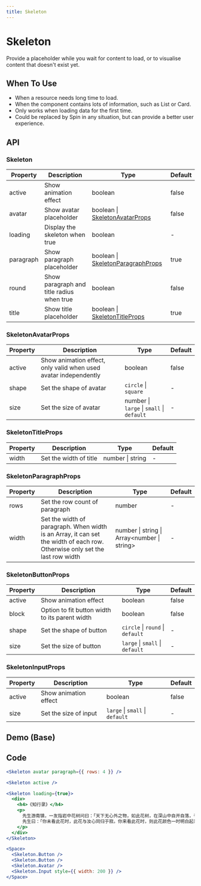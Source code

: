 ```yaml
---
title: Skeleton
---
```


# Skeleton

Provide a placeholder while you wait for content to load, or to visualise content that doesn't exist yet.

## When To Use

- When a resource needs long time to load.
- When the component contains lots of information, such as List or Card.
- Only works when loading data for the first time.
- Could be replaced by Spin in any situation, but can provide a better user experience.

## API

### Skeleton

| Property | Description | Type | Default |
| --- | --- | --- | --- |
| active | Show animation effect | boolean | false |
| avatar | Show avatar placeholder | boolean \| [SkeletonAvatarProps](#SkeletonAvatarProps) | false |
| loading | Display the skeleton when true | boolean | - |
| paragraph | Show paragraph placeholder | boolean \| [SkeletonParagraphProps](#SkeletonParagraphProps) | true |
| round | Show paragraph and title radius when true | boolean | false |
| title | Show title placeholder | boolean \| [SkeletonTitleProps](#SkeletonTitleProps) | true |

### SkeletonAvatarProps

| Property | Description | Type | Default |
| --- | --- | --- | --- |
| active | Show animation effect, only valid when used avatar independently | boolean | false |
| shape | Set the shape of avatar | `circle` \| `square` | - |
| size | Set the size of avatar | number \| `large` \| `small` \| `default` | - |

### SkeletonTitleProps

| Property | Description | Type | Default |
| --- | --- | --- | --- |
| width | Set the width of title | number \| string | - |

### SkeletonParagraphProps

| Property | Description | Type | Default |
| --- | --- | --- | --- |
| rows | Set the row count of paragraph | number | - |
| width | Set the width of paragraph. When width is an Array, it can set the width of each row. Otherwise only set the last row width | number \| string \| Array&lt;number \| string> | - |

### SkeletonButtonProps

| Property | Description | Type | Default |
| --- | --- | --- | --- |
| active | Show animation effect | boolean | false |
| block | Option to fit button width to its parent width | boolean | false |
| shape | Set the shape of button | `circle` \| `round` \| `default` | - |
| size | Set the size of button | `large` \| `small` \| `default` | - |

### SkeletonInputProps

| Property | Description | Type | Default |
| --- | --- | --- | --- |
| active | Show animation effect | boolean | false |
| size | Set the size of input | `large` \| `small` \| `default` | - |



## Demo (Base)
<Base />

## Code
```jsx
<Skeleton avatar paragraph={{ rows: 4 }} />

<Skeleton active />

<Skeleton loading={true}>
  <div>
    <h4>《知行录》</h4>
    <p>
      先生游南镇，一友指岩中花树问曰：「天下无心外之物，如此花树，在深山中自开自落，于我心亦何相关？」
      先生曰：「你未看此花时，此花与汝心同归于寂。你来看此花时，则此花颜色一时明白起来。便知此花不在你的心外。」
    </p>
  </div>
</Skeleton>

<Space>
  <Skeleton.Button />
  <Skeleton.Button />
  <Skeleton.Avatar />
  <Skeleton.Input style={{ width: 200 }} />
</Space>

```
